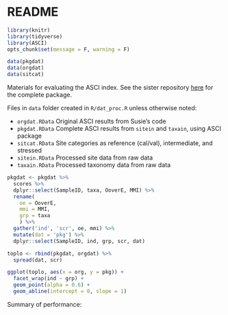 # README

```r
library(knitr)
library(tidyverse)
library(ASCI)
opts_chunk$set(message = F, warning = F)

data(pkgdat)
data(orgdat)
data(sitcat)
```

Materials for evaluating the ASCI index. See the sister repository [here](https://github.com/SCCWRP/ASCI) for the complete package.

Files in `data` folder created in `R/dat_proc.R` unless otherwise noted:

* `orgdat.RData` Original ASCI results from Susie's code
* `pkgdat.RData` Complete ASCI results from `sitein` and `taxain`, using ASCI package
* `sitcat.RData` Site categories as reference (cal/val), intermediate, and stressed
* `sitein.RData` Processed site data from raw data
* `taxain.RData` Processed taxonomy data from raw data

```r

pkgdat <- pkgdat %>% 
  scores %>% 
  dplyr::select(SampleID, taxa, OoverE, MMI) %>% 
  rename(
    oe = OoverE, 
    mmi = MMI,
    grp = taxa
    ) %>% 
  gather('ind', 'scr', oe, mmi) %>% 
  mutate(dat = 'pkg') %>% 
  dplyr::select(SampleID, ind, grp, scr, dat)

toplo <- rbind(pkgdat, orgdat) %>% 
  spread(dat, scr)

ggplot(toplo, aes(x = org, y = pkg)) +
  facet_wrap(ind ~ grp) +
  geom_point(alpha = 0.6) + 
  geom_abline(intercept = 0, slope = 1)
```

Summary of performance:

```r



```



